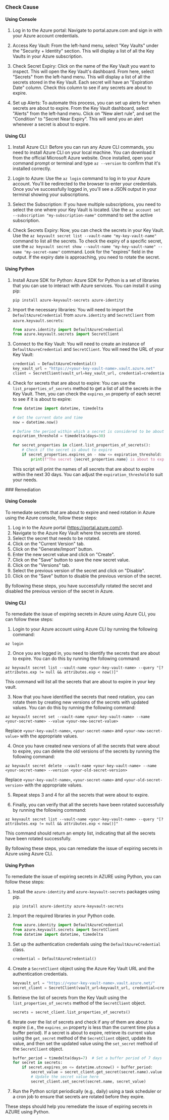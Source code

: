 

<Tabs><Tab title='Cause'>
### Check Cause

#### Using Console

1. Log in to the Azure portal: Navigate to portal.azure.com and sign in with your Azure account credentials.

2. Access Key Vault: From the left-hand menu, select "Key Vaults" under the "Security + Identity" section. This will display a list of all the Key Vaults in your Azure subscription.

3. Check Secret Expiry: Click on the name of the Key Vault you want to inspect. This will open the Key Vault's dashboard. From here, select "Secrets" from the left-hand menu. This will display a list of all the secrets stored in the Key Vault. Each secret will have an "Expiration Date" column. Check this column to see if any secrets are about to expire.

4. Set up Alerts: To automate this process, you can set up alerts for when secrets are about to expire. From the Key Vault dashboard, select "Alerts" from the left-hand menu. Click on "New alert rule", and set the "Condition" to "Secret Near Expiry". This will send you an alert whenever a secret is about to expire.

#### Using CLI

1. Install Azure CLI: Before you can run any Azure CLI commands, you need to install Azure CLI on your local machine. You can download it from the official Microsoft Azure website. Once installed, open your command prompt or terminal and type `az --version` to confirm that it's installed correctly.

2. Login to Azure: Use the `az login` command to log in to your Azure account. You'll be redirected to the browser to enter your credentials. Once you've successfully logged in, you'll see a JSON output in your terminal showing your subscriptions.

3. Select the Subscription: If you have multiple subscriptions, you need to select the one where your Key Vault is located. Use the `az account set --subscription "my-subscription-name"` command to set the active subscription.

4. Check Secrets Expiry: Now, you can check the secrets in your Key Vault. Use the `az keyvault secret list --vault-name "my-key-vault-name"` command to list all the secrets. To check the expiry of a specific secret, use the `az keyvault secret show --vault-name "my-key-vault-name" --name "my-secret-name"` command. Look for the "expires" field in the output. If the expiry date is approaching, you need to rotate the secret.

#### Using Python

1. Install Azure SDK for Python: Azure SDK for Python is a set of libraries that you can use to interact with Azure services. You can install it using pip:
   ```
   pip install azure-keyvault-secrets azure-identity
   ```

2. Import the necessary libraries: You will need to import the `DefaultAzureCredential` from `azure.identity` and `SecretClient` from `azure.keyvault.secrets`:
   ```python
   from azure.identity import DefaultAzureCredential
   from azure.keyvault.secrets import SecretClient
   ```

3. Connect to the Key Vault: You will need to create an instance of `DefaultAzureCredential` and `SecretClient`. You will need the URL of your Key Vault:
   ```python
   credential = DefaultAzureCredential()
   key_vault_url = "https://<your-key-vault-name>.vault.azure.net"
   client = SecretClient(vault_url=key_vault_url, credential=credential)
   ```

4. Check for secrets that are about to expire: You can use the `list_properties_of_secrets` method to get a list of all the secrets in the Key Vault. Then, you can check the `expires_on` property of each secret to see if it is about to expire:
   ```python
   from datetime import datetime, timedelta

   # Get the current date and time
   now = datetime.now()

   # Define the period within which a secret is considered to be about to expire
   expiration_threshold = timedelta(days=30)

   for secret_properties in client.list_properties_of_secrets():
       # Check if the secret is about to expire
       if secret_properties.expires_on - now <= expiration_threshold:
           print(f"The secret {secret_properties.name} is about to expire.")
   ```
   This script will print the names of all secrets that are about to expire within the next 30 days. You can adjust the `expiration_threshold` to suit your needs.

</Tab>

<Tab title='Remediation'>
### Remediation

#### Using Console

To remediate secrets that are about to expire and need rotation in Azure using the Azure console, follow these steps:

1. Log in to the Azure portal (https://portal.azure.com/).
2. Navigate to the Azure Key Vault where the secrets are stored.
3. Select the secret that needs to be rotated.
4. Click on the "Current Version" tab.
5. Click on the "Generate/Import" button.
6. Enter the new secret value and click on "Create".
7. Click on the "Save" button to save the new secret value.
8. Click on the "Versions" tab.
9. Select the previous version of the secret and click on "Disable".
10. Click on the "Save" button to disable the previous version of the secret.

By following these steps, you have successfully rotated the secret and disabled the previous version of the secret in Azure.

#### Using CLI

To remediate the issue of expiring secrets in Azure using Azure CLI, you can follow these steps:

1. Login to your Azure account using Azure CLI by running the following command:
```
az login
```

2. Once you are logged in, you need to identify the secrets that are about to expire. You can do this by running the following command:
```
az keyvault secret list --vault-name <your-key-vault-name> --query "[?attributes.exp != null && attributes.exp < now()]"
```
This command will list all the secrets that are about to expire in your key vault.

3. Now that you have identified the secrets that need rotation, you can rotate them by creating new versions of the secrets with updated values. You can do this by running the following command:
```
az keyvault secret set --vault-name <your-key-vault-name> --name <your-secret-name> --value <your-new-secret-value>
```
Replace `<your-key-vault-name>`, `<your-secret-name>` and `<your-new-secret-value>` with the appropriate values.

4. Once you have created new versions of all the secrets that were about to expire, you can delete the old versions of the secrets by running the following command:
```
az keyvault secret delete --vault-name <your-key-vault-name> --name <your-secret-name> --version <your-old-secret-version>
```
Replace `<your-key-vault-name>`, `<your-secret-name>` and `<your-old-secret-version>` with the appropriate values.

5. Repeat steps 3 and 4 for all the secrets that were about to expire.

6. Finally, you can verify that all the secrets have been rotated successfully by running the following command:
```
az keyvault secret list --vault-name <your-key-vault-name> --query "[?attributes.exp != null && attributes.exp < now()]"
```
This command should return an empty list, indicating that all the secrets have been rotated successfully.

By following these steps, you can remediate the issue of expiring secrets in Azure using Azure CLI.

#### Using Python

To remediate the issue of expiring secrets in AZURE using Python, you can follow these steps:

1. Install the `azure-identity` and `azure-keyvault-secrets` packages using pip.
   ```
   pip install azure-identity azure-keyvault-secrets
   ```

2. Import the required libraries in your Python code.
   ```python
   from azure.identity import DefaultAzureCredential
   from azure.keyvault.secrets import SecretClient
   from datetime import datetime, timedelta
   ```

3. Set up the authentication credentials using the `DefaultAzureCredential` class.
   ```python
   credential = DefaultAzureCredential()
   ```

4. Create a `SecretClient` object using the Azure Key Vault URL and the authentication credentials.
   ```python
   keyvault_url = "https://<your-key-vault-name>.vault.azure.net/"
   secret_client = SecretClient(vault_url=keyvault_url, credential=credential)
   ```

5. Retrieve the list of secrets from the Key Vault using the `list_properties_of_secrets` method of the `SecretClient` object.
   ```python
   secrets = secret_client.list_properties_of_secrets()
   ```

6. Iterate over the list of secrets and check if any of them are about to expire (i.e., the `expires_on` property is less than the current time plus a buffer period). If a secret is about to expire, retrieve its current value using the `get_secret` method of the `SecretClient` object, update its value, and then set the updated value using the `set_secret` method of the `SecretClient` object.
   ```python
   buffer_period = timedelta(days=7)  # Set a buffer period of 7 days
   for secret in secrets:
       if secret.expires_on <= datetime.utcnow() + buffer_period:
           secret_value = secret_client.get_secret(secret.name).value
           # Update the secret value here
           secret_client.set_secret(secret.name, secret_value)
   ```

7. Run the Python script periodically (e.g., daily) using a task scheduler or a cron job to ensure that secrets are rotated before they expire.

These steps should help you remediate the issue of expiring secrets in AZURE using Python.


</Tab>
</Tabs>